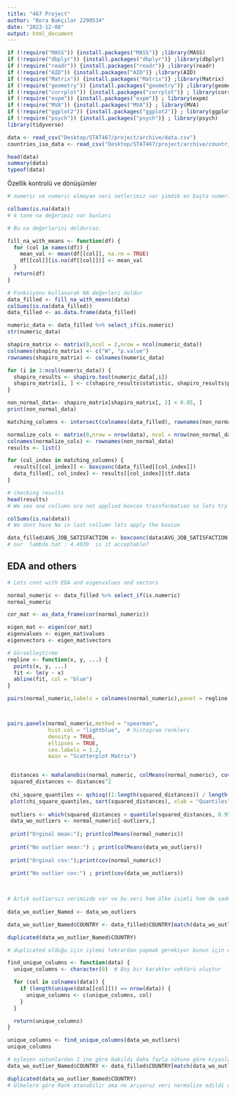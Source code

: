 ```yaml
---
title: "467 Project"
author: "Bora Bakçılar 2290534"
date: "2023-12-08"
output: html_document
---
```


```r
if (!require("MASS")) {install.packages("MASS")} ;library(MASS)
if (!require("dbplyr")) {install.packages("dbplyr")} ;library(dbplyr)
if (!require("readr")) {install.packages("readr")} ;library(readr)
if (!require("AID")) {install.packages("AID")} ;library(AID)
if (!require("Matrix")) {install.packages("Matrix")} ;library(Matrix)
if (!require("geometry")) {install.packages("geometry")} ;library(geometry)
if (!require("corrplot")) {install.packages("corrplot")} ; library(corrplot)
if (!require("expm")) {install.packages("expm")} ; library(expm)
if (!require("MVA")) {install.packages("MVA")} ; library(MVA)
if (!require("ggplot2")) {install.packages("ggplot2")} ; library(ggplot2)
if (!require("psych")) {install.packages("psych")} ; library(psych)
library(tidyverse)


```

```r
data <- read_csv("Desktop/STAT467/project/archive/data.csv")
countries_iso_data <- read_csv("Desktop/STAT467/project/archive/countries_iso_data.csv")

head(data)
summary(data)
typeof(data)

```

Özellik kontrolü ve dönüşümler

```r
# numeric ve numeric olmayan veri setlerimiz var şimdik en başta numeric değerimizde NA kontrolü yapalım 

colSums(is.na(data))
# 4 tane na değerimiz var bunları 

# Bu na değerlerini doldurcaz. 

fill_na_with_means <- function(df) {
  for (col in names(df)) {
    mean_val <- mean(df[[col]], na.rm = TRUE)
    df[[col]][is.na(df[[col]])] <- mean_val
  }
  return(df)
}

# Fonksiyonu kullanarak NA değerleri doldur
data_filled <- fill_na_with_means(data)
colSums(is.na(data_filled))
data_filled <- as.data.frame(data_filled)

numeric_data <- data_filled %>% select_if(is.numeric)
str(numeric_data)

shapiro_matrix <- matrix(0,ncol = 2,nrow = ncol(numeric_data))
colnames(shapiro_matrix) <- c("W", "p.value")
rownames(shapiro_matrix) <- colnames(numeric_data)

for (i in 1:ncol(numeric_data)) {
  shapiro_results <- shapiro.test(numeric_data[,i])
  shapiro_matrix[i, ] <- c(shapiro_results$statistic, shapiro_results$p.value)
}

non_normal_data<- shapiro_matrix[shapiro_matrix[, 2] < 0.05, ]
print(non_normal_data)

```

```r
matching_columns <- intersect(colnames(data_filled), rownames(non_normal_data))

normalize_cols <- matrix(0,nrow = nrow(data), ncol = nrow(non_normal_data))
colnames(normalize_cols) <- rownames(non_normal_data)
results <- list()

for (col_index in matching_columns) {
  results[[col_index]] <- boxcoxnc(data_filled[[col_index]])
  data_filled[, col_index] <- results[[col_index]]$tf.data
}

# checking results 
head(results)
# We see one collumn are not applied boxcox trasnformation so lets try this with hand dirty in AVG_job_satis

colSums(is.na(data))
# We dont have Na in last collumn lets apply the boxcox

data_filled$AVG_JOB_SATISFACTION <- boxcoxnc(data$AVG_JOB_SATISFACTION,lambda = seq(-3,10,by=0.0001))$tf.data
# our  lambda.hat : 4.4939  is it acceptable? 
```

## EDA and others

```r
# Lets cont with EDA and eigenvalues and vectors 

normal_numeric <- data_filled %>% select_if(is.numeric)
normal_numeric

cor_mat <- as_data_frame(cor(normal_numeric))

eigen_mat <- eigen(cor_mat)
eigenvalues <- eigen_mat$values
eigenvectors <- eigen_mat$vectors

# Görselleştirme 
regline <- function(x, y, ...) {
  points(x, y, ...)
  fit <- lm(y ~ x)
  abline(fit, col = "blue")
}

pairs(normal_numeric,labels = colnames(normal_numeric),panel = regline,gap = 0.5)



pairs.panels(normal_numeric,method = "spearman",
             hist.col = "lightblue",  # histogram renkleri
             density = TRUE, 
             ellipses = TRUE, 
             cex.labels = 1.2,
             main = "Scatterplot Matrix")



```

```r

 
 
 distances <- mahalanobis(normal_numeric, colMeans(normal_numeric), cov(normal_numeric))
 squared_distances <- distances^2
 
 chi_square_quantiles <- qchisq((1:length(squared_distances)) / length(squared_distances), df = ncol(normal_numeric))
 plot(chi_square_quantiles, sort(squared_distances), xlab = "Quantiles", ylab = "Squared Distance", main = "Chi-Square Plot")
 
 outliers <- which(squared_distances > quantile(squared_distances, 0.95))
 data_wo_outliers <- normal_numeric[-outliers,]
 
 print("Orginal mean:"); print(colMeans(normal_numeric))
 
 print("No outlier mean:") ; print(colMeans(data_wo_outliers))
 
 print("Orginal cov:");print(cov(normal_numeric))
 
 print("No outlier cov:") ; print(cov(data_wo_outliers))

 

# Artık outliersız verimizde var ve bu veri hem ülke isimli hem de sadece numerik olarak var 
 
data_wo_outlier_Named <- data_wo_outliers

data_wo_outlier_Named$COUNTRY <- data_filled$COUNTRY[match(data_wo_outliers$GENDER_PAY_GAP, data_filled$GENDER_PAY_GAP)]

duplicated(data_wo_outlier_Named$COUNTRY)

# duplicated olduğu için işlemi tekrardan yapmak gerekiyor bunun için eşlemeye çalışçağı stün, stünları bulmalıyız 

find_unique_columns <- function(data) {
  unique_columns <- character(0)  # Boş bir karakter vektörü oluştur

  for (col in colnames(data)) {
    if (length(unique(data[[col]])) == nrow(data)) {
      unique_columns <- c(unique_columns, col)
    }
  }

  return(unique_columns)
}

unique_columns <- find_unique_columns(data_wo_outliers)
unique_columns

# eşleşen sütunlardan 1 ine göre bakıldı daha fazla sütuna göre kıyaslamaya gerek yok zaten tek başına bütün satırları karşılıyor
data_wo_outlier_Named$COUNTRY <- data_filled$COUNTRY[match(data_wo_outliers[[unique_columns[1]]],data_filled[[unique_columns[1]]])]

duplicated(data_wo_outlier_Named$COUNTRY)
# Ülkelere göre Rank atanabilir ama ne arıyoruz veri normalize edildi outlierlı ve outliersız şekilde eşleştirildi eigen ler bulundu korelasyon matrixine ve outliersız korelasyonlara bakılabilir outlierlar etkiliyor mu diye? Ranklere bakılır ve verimizin aslına ve korelasyonlara bakarak hipotezler kurulur. #outlierlı ve outliersızların da bu hipotezlere etkisi ölçülür (ama burdaki amaç ne olur?).#

```










